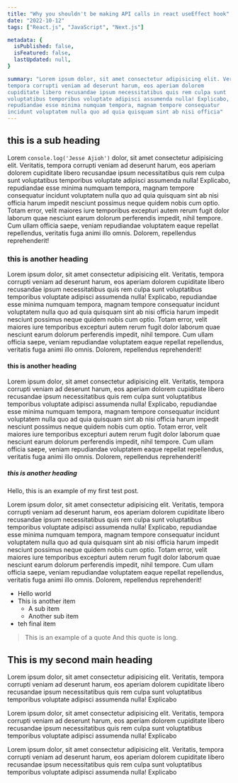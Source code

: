 ```yaml
---
title: "Why you shouldn't be making API calls in react useEffect hook"
date: "2022-10-12"
tags: ["React.js", "JavaScript", "Next.js"]

metadata: {
  isPublished: false,
  isFeatured: false,
  lastUpdated: null,
}

summary: "Lorem ipsum dolor, sit amet consectetur adipisicing elit. Veritatis,
tempora corrupti veniam ad deserunt harum, eos aperiam dolorem
cupiditate libero recusandae ipsum necessitatibus quis rem culpa sunt
voluptatibus temporibus voluptate adipisci assumenda nulla! Explicabo,
repudiandae esse minima numquam tempora, magnam tempore consequatur
incidunt voluptatem nulla quo ad quia quisquam sint ab nisi officia"
---
```


<Group>

## this is a sub heading

Lorem `console.log('Jesse Ajioh')` dolor, sit amet consectetur adipisicing elit. <Link href='/'>Veritatis</Link>,
tempora corrupti veniam ad deserunt harum, eos aperiam dolorem <Glitter>cupiditate</Glitter>
libero recusandae ipsum necessitatibus quis rem culpa
sunt voluptatibus temporibus voluptate adipisci assumenda nulla! Explicabo, repudiandae
esse minima numquam tempora, magnam tempore consequatur incidunt voluptatem nulla
quo ad quia quisquam sint ab nisi officia harum impedit nesciunt possimus neque quidem
nobis cum optio. Totam error, velit maiores iure temporibus excepturi autem rerum
fugit dolor laborum quae nesciunt earum dolorum perferendis impedit, nihil tempore.
Cum ullam officia saepe, veniam repudiandae voluptatem eaque repellat repellendus,
veritatis fuga animi illo omnis. Dolorem, repellendus reprehenderit!

### this is another heading

Lorem ipsum dolor, sit amet consectetur adipisicing elit. Veritatis,
tempora corrupti veniam ad deserunt harum, eos aperiam dolorem
cupiditate libero recusandae ipsum necessitatibus quis rem culpa sunt
voluptatibus temporibus voluptate adipisci assumenda nulla! Explicabo,
repudiandae esse minima numquam tempora, magnam tempore consequatur
incidunt voluptatem nulla quo ad quia quisquam sint ab nisi officia
harum impedit nesciunt possimus neque quidem nobis cum optio. Totam
error, velit maiores iure temporibus excepturi autem rerum fugit dolor
laborum quae nesciunt earum dolorum perferendis impedit, nihil
tempore. Cum ullam officia saepe, veniam repudiandae voluptatem eaque
repellat repellendus, veritatis fuga animi illo omnis. Dolorem,
repellendus reprehenderit!

#### this is another heading

Lorem ipsum dolor, sit amet consectetur adipisicing elit. Veritatis,
tempora corrupti veniam ad deserunt harum, eos aperiam dolorem
cupiditate libero recusandae ipsum necessitatibus quis rem culpa sunt
voluptatibus temporibus voluptate adipisci assumenda nulla! Explicabo,
repudiandae esse minima numquam tempora, magnam tempore consequatur
incidunt voluptatem nulla quo ad quia quisquam sint ab nisi officia
harum impedit nesciunt possimus neque quidem nobis cum optio. Totam
error, velit maiores iure temporibus excepturi autem rerum fugit dolor
laborum quae nesciunt earum dolorum perferendis impedit, nihil
tempore. Cum ullam officia saepe, veniam repudiandae voluptatem eaque
repellat repellendus, veritatis fuga animi illo omnis. Dolorem,
repellendus reprehenderit!

##### this is another heading

Hello, this is an example of my first test post.

<Highlight>Lorem ipsum dolor, sit amet consectetur adipisicing elit.</Highlight>
Veritatis, tempora corrupti veniam ad deserunt harum, eos aperiam dolorem cupiditate
libero recusandae ipsum necessitatibus quis rem culpa sunt voluptatibus temporibus
voluptate adipisci assumenda nulla! Explicabo, repudiandae esse minima numquam tempora,
magnam tempore consequatur incidunt voluptatem nulla quo ad quia quisquam sint ab
nisi officia harum impedit nesciunt possimus neque quidem nobis cum optio. Totam
error, velit maiores iure temporibus excepturi autem rerum fugit dolor laborum quae
nesciunt earum dolorum perferendis impedit, nihil tempore. Cum ullam officia saepe,
veniam repudiandae voluptatem eaque repellat repellendus, veritatis fuga animi illo
omnis. Dolorem, repellendus reprehenderit!

- Hello world
- This is another item
  - A sub item
  - Another sub item
- teh final item

> This is an example of a quote
> And this quote is long.

## This is my second main heading

<InfoText lamp>
  Lorem ipsum dolor, sit amet consectetur adipisicing elit. Veritatis, tempora
  corrupti veniam ad deserunt harum, eos aperiam dolorem cupiditate libero
  recusandae ipsum necessitatibus quis rem culpa sunt voluptatibus temporibus
  voluptate adipisci assumenda nulla! Explicabo
</InfoText>

Lorem ipsum dolor, sit amet consectetur adipisicing elit. Veritatis,
tempora corrupti veniam ad deserunt harum, eos aperiam dolorem
cupiditate libero recusandae ipsum necessitatibus quis rem culpa sunt
voluptatibus temporibus voluptate adipisci assumenda nulla! Explicabo

<InfoText>
  Lorem ipsum dolor, sit amet consectetur adipisicing elit. Veritatis, tempora
  corrupti veniam ad deserunt harum, eos aperiam dolorem cupiditate libero
  recusandae ipsum necessitatibus quis rem culpa sunt voluptatibus temporibus
  voluptate adipisci assumenda nulla! Explicabo
</InfoText>
</Group>
